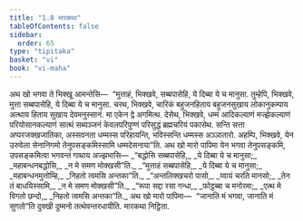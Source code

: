 ```yaml
---
title: "1.8 मारकथा"
tableOfContents: false
sidebar:
  order: 65
type: "tipitaka"
basket: "vi"
book: "vi-maha"
---
```



<DynamicBreadcrumb />

<Division number="32" book="vi-maha">

<Paragraph number="131" book="vi-maha">
अथ खो भगवा ते भिक्खू आमन्तेसि—  “मुत्ताहं, भिक्खवे, सब्बपासेहि, ये दिब्बा ये च मानुसा. तुम्हेपि, भिक्खवे, मुत्ता सब्बपासेहि, ये दिब्बा ये च मानुसा. चरथ, भिक्खवे, चारिकं बहुजनहिताय बहुजनसुखाय लोकानुकम्पाय अत्थाय हिताय सुखाय देवमनुस्सानं. मा एकेन द्वे अगमित्थ. देसेथ, भिक्खवे, धम्मं आदिकल्याणं मज्झेकल्याणं परियोसानकल्याणं सात्थं सब्यञ्जनं केवलपरिपुण्णं परिसुद्धं ब्रह्मचरियं पकासेथ. सन्ति सत्ता अप्परजक्खजातिका, अस्सवनता धम्मस्स परिहायन्ति, भविस्सन्ति धम्मस्स अञ्ञातारो. अहम्पि, भिक्खवे, येन उरुवेला सेनानिगमो तेनुपसङ्कमिस्सामि धम्मदेसनाया”ति.
</Paragraph>

</Division>
<Division number="33" book="vi-maha">

<Paragraph number="132" book="vi-maha">
अथ खो मारो पापिमा येन भगवा तेनुपसङ्कमि, उपसङ्कमित्वा भगवन्तं गाथाय अज्झभासि—
</Paragraph>

<Paragraph number="133" type="verses" book="vi-maha">
_“बद्धोसि सब्बपासेहि,_  
_ये दिब्बा ये च मानुसा;_  
_महाबन्धनबद्धोसि,_  
_न मे समण मोक्खसी”ति._  

</Paragraph>

<Paragraph number="134" type="verses" book="vi-maha">
_“मुत्ताहं सब्बपासेहि,_  
_ये दिब्बा ये च मानुसा;_  
_महाबन्धनमुत्तोम्हि,_  
_निहतो त्वमसि अन्तका”ति._  

</Paragraph>

<Paragraph number="135" type="verses" book="vi-maha">
_“अन्तलिक्खचरो पासो,_  
_य्वायं चरति मानसो;_  
_तेन तं बाधयिस्सामि,_  
_न मे समण मोक्खसी”ति._  

</Paragraph>

<Paragraph number="136" type="verses" book="vi-maha">
_“रूपा सद्दा रसा गन्धा,_  
_फोट्ठब्बा च मनोरमा;_  
_एत्थ मे विगतो छन्दो,_  
_निहतो त्वमसि अन्तका”ति._  

</Paragraph>

<Paragraph number="137" book="vi-maha">
अथ खो मारो पापिमा—  “जानाति मं भगवा, जानाति मं सुगतो”ति दुक्खी दुम्मनो तत्थेवन्तरधायीति.

</Paragraph>
</Division>

<Paragraph number="138" type="center" book="vi-maha">
मारकथा निट्ठिता.
</Paragraph>